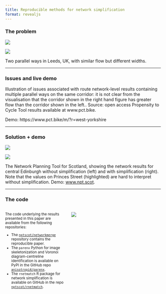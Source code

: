 ```yaml
---
title: Reproducible methods for network simplification
format: revealjs
---
```


### The problem


::: {#fig-pct layout-ncol="2"}

![](images/otley-road-narrow.png){#fig-otley-road}

![](images/armley-road-narrow.png){#fig-armley-road}

Two parallel ways in Leeds, UK, with similar flow but different widths.

:::

---

### Issues and live demo


Illustration of issues associated with route network-level results containing multiple parallel ways on the same corridor: it is not clear from the visualisation that the corridor shown in the right hand figure has greater flow than the corridor shown in the left..
Source: open access Propensity to Cycle Tool results available at www.pct.bike.

Demo: https://www.pct.bike/m/?r=west-yorkshire

---

### Solution + demo

::: {#fig-npt layout="[40,-2,40]"}
![](images/paste-4.png)

![](images/paste-3.png)

The Network Planning Tool for Scotland, showing the network results for central Edinburgh without simplification (left) and with simplification (right).
Note that the values on Princes Street (highlighted) are hard to interpret without simplification. Demo: [www.npt.scot](https://nptscot.github.io/).
:::

---


### The code

:::: {.columns}

::: {.column width="40%"}

<small>

The code underlying the results presented in this paper are available from the following repositories:

- The [`nptscot/networkmerge`](https://github.com/nptscot/networkmerge) repository contains the reproducible paper.
- The `parenx` Python for image skeletonization and Voronoi diagram-centreline identification is available on PyPI in the GitHub repo [`anisotropi4/parenx`](https://github.com/anisotropi4/parenx).
- The `rnetmatch` R package for network simplification is available on GitHub in the repo [`nptscot/rnetmatch`](https://github.com/nptscot/rnetmatch).

</small>

:::

::: {.column width="60%"}

![](images/box.gif)


:::

::::

